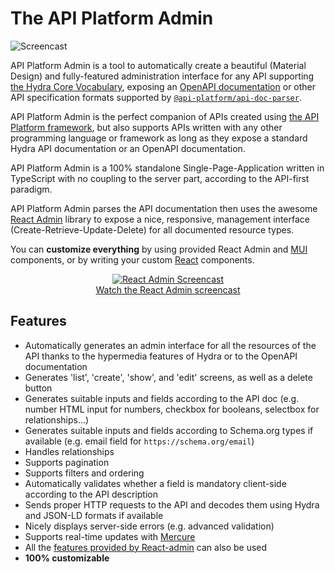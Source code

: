 # The API Platform Admin

![Screencast](images/admin-demo.gif)

API Platform Admin is a tool to automatically create a beautiful (Material Design) and fully-featured administration interface
for any API supporting [the Hydra Core Vocabulary](https://www.hydra-cg.com/), exposing an [OpenAPI documentation](https://www.openapis.org/)
or other API specification formats supported by [`@api-platform/api-doc-parser`](https://github.com/api-platform/api-doc-parser).

API Platform Admin is the perfect companion of APIs created
using [the API Platform framework](https://api-platform.com), but also supports APIs written with any other programming language or framework as long as they expose a standard Hydra API documentation or an OpenAPI documentation.

API Platform Admin is a 100% standalone Single-Page-Application written in TypeScript with no coupling to the server part,
according to the API-first paradigm.

API Platform Admin parses the API documentation then uses the awesome [React Admin](https://marmelab.com/react-admin/)
library to expose a nice, responsive, management interface (Create-Retrieve-Update-Delete) for all documented resource types.

You can **customize everything** by using provided React Admin and [MUI](https://mui.com/) components, or by writing your custom [React](https://reactjs.org/) components.

<p align="center" class="symfonycasts"><a href="https://symfonycasts.com/screencast/api-platform/react-admin?cid=apip"><img src="../distribution/images/symfonycasts-player.png" alt="React Admin Screencast"/><br />Watch the React Admin screencast</a></p>

## Features

-   Automatically generates an admin interface for all the resources of the API thanks to the hypermedia features of Hydra or to the OpenAPI documentation
-   Generates 'list', 'create', 'show', and 'edit' screens, as well as a delete button
-   Generates suitable inputs and fields according to the API doc (e.g. number HTML input for numbers, checkbox for booleans, selectbox for relationships...)
-   Generates suitable inputs and fields according to Schema.org types if available (e.g. email field for `https://schema.org/email`)
-   Handles relationships
-   Supports pagination
-   Supports filters and ordering
-   Automatically validates whether a field is mandatory client-side according to the API description
-   Sends proper HTTP requests to the API and decodes them using Hydra and JSON-LD formats if available
-   Nicely displays server-side errors (e.g. advanced validation)
-   Supports real-time updates with [Mercure](https://mercure.rocks)
-   All the [features provided by React-admin](https://marmelab.com/react-admin/Tutorial.html) can also be used
-   **100% customizable**

